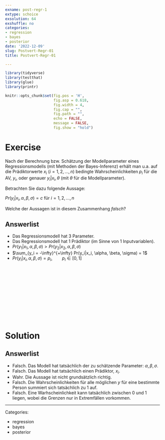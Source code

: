 ```yaml
---
exname: post-regr-1
extype: schoice
exsolution: 64
exshuffle: no
categories:
- regression
- bayes
- posterior
date: '2022-12-09'
slug: Postvert-Regr-01
title: Postvert-Regr-01

---
```





```r
library(tidyverse)
library(testthat)
library(glue)
library(printr)
```


```r
knitr::opts_chunk$set(fig.pos = 'H',
                      fig.asp = 0.618,
                      fig.width = 4,
                      fig.cap = "", 
                      fig.path = "",
                      echo = FALSE,
                      message = FALSE,
                      fig.show = "hold")
```






# Exercise



Nach der Berechnung bzw. Schätzung der Modellparameter eines Regressionsmodells (mit Methoden der Bayes-Inferenz) 
erhält man u.a. auf die Prädiktorwerte $x_i$ ($i=1,2,...,n$) bedingte Wahrscheinlichkeiten $p_i$ für die AV, $y_i$,
oder genauer $y_i|x_i,\theta$ 
(mit $\theta$ für die Modellparameter).


Betrachten Sie dazu folgende Aussage:


$Pr(y_i|x_i, \alpha, \beta, \sigma) = c$ für $i=1,2,...,n$



Welche der Aussagen ist in diesem Zusammenhang *falsch*?


Answerlist
----------
* Das Regressionsmodell hat 3 Parameter.
* Das Regressionsmodell hat 1 Prädiktor (im Sinne von 1 Inputvariablen).
* $Pr(y_1|x_1, \alpha, \beta, \sigma) > Pr(y_2|x_2, \alpha, \beta, \sigma)$
* $\sum_{y_i = -\infty}^{+\infty} Pr(y_i|x_i, \alpha, \beta, \sigma) = 1$
* $Pr(y_i|x_i, \alpha, \beta, \sigma) = p_i, \qquad p_i \in [0,1]$



</br>
</br>
</br>
</br>
</br>
</br>
</br>
</br>
</br>
</br>

# Solution


Answerlist
----------


* Falsch. Das Modell hat tatsächlich der zu schätzende Parameter: $\alpha, \beta, \sigma$.
* Falsch. Das Modell hat tatsächlich einen Prädiktor, $x_i$.
* Wahr. Die Aussage ist nicht grundsätzlich richtig. 
* Falsch. Die Wahrscheinlichkeiten für alle möglichen $y$ für eine bestimmte Person summiert sich tatsächlich zu 1 auf.
* Falsch. Eine Warhscheinlichkeit kann tatsächlich zwischen 0 und 1 liegen, wobei die Grenzen nur in Extremfällen vorkommen.




---

Categories: 

- regression
- bayes
- posterior


